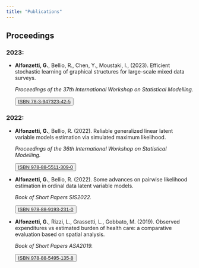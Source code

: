 ```yaml
---
title: "Publications"
---
```



## Proceedings
### 2023:
- **Alfonzetti, G.**, Bellio, R., Chen, Y., Moustaki, I., (2023). Efficient stochastic learning of graphical structures for large-scale mixed data surveys. <p class="text-primary">*Proceedings of the 37th International Workshop on Statistical Modelling.*<p>
<button type="button" class="btn btn-outline-primary">[ISBN 78-3-947323-42-5](https://iwsm2023.statistik.tu-dortmund.de/storages/iwsm2023-statistik/r/dokumente/IWSM_2023_Conference_Proceedings.pdf)</button>

### 2022:
- **Alfonzetti, G.**, Bellio, R. (2022). Reliable generalized linear latent variable models estimation via simulated maximum likelihood. <p class="text-primary">*Proceedings of the 36th International Workshop on Statistical Modelling.*<p>
<button type="button" class="btn btn-outline-primary">[ISBN 978-88-5511-309-0](https://www.openstarts.units.it/handle/10077/33740)</button>

- **Alfonzetti, G.**, Bellio, R. (2022). Some advances on pairwise likelihood estimation in ordinal data latent variable models. <p class="text-primary">*Book of Short Papers SIS2022.*<p>
<button type="button" class="btn btn-outline-primary">[ISBN  978-88-9193-231-0](https://it.pearson.com/docenti/universita/partnership/sis.html)</button>

- **Alfonzetti, G.**, Rizzi, L., Grassetti, L., Gobbato, M. (2019). Observed expenditures vs estimated burden of health care: a comparative evaluation based on spatial analysis. <p class="text-primary">*Book of Short Papers ASA2019.*<p>
<button type="button" class="btn btn-outline-primary">[ISBN  978-88-5495-135-8](https://air.uniud.it/handle/11390/1168519?mode=complete)</button>
